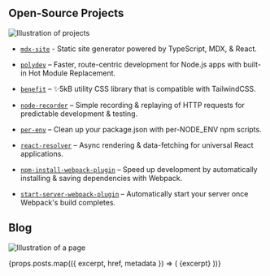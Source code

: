 
## Open-Source Projects

![Illustration of projects](/static/undraw_portfolio_update_nqhs.svg)

- [`mdx-site`](https://github.com/ericclemmons/mdx-site) - Static site generator powered by TypeScript, MDX, & React.

- [`polydev`](https://github.com/ericclemmons/polydev) – Faster, route-centric development for Node.js apps with built-in Hot Module Replacement.

- [`benefit`](https://benefit.netlify.com/) – ✨5kB utility CSS library that is compatible with TailwindCSS.

- [`node-recorder`](https://github.com/ericclemmons/node-recorder) – Simple recording & replaying of HTTP requests for predictable development & testing.

- [`per-env`](https://github.com/ericclemmons/per-env) – Clean up your package.json with per-NODE_ENV npm scripts.

- [`react-resolver`](https://github.com/ericclemmons/react-resolver) – Async rendering & data-fetching for universal React applications.

- [`npm-install-webpack-plugin`](https://github.com/webpack-contrib/npm-install-webpack-plugin) – Speed up development by automatically installing & saving dependencies with Webpack.

- [`start-server-webpack-plugin`](https://github.com/ericclemmons/start-server-webpack-plugin) – Automatically start your server once Webpack's build completes.

## Blog

![Illustration of a page](/static/undraw_online_page_cq94.svg)

<section>
  {props.posts.map(({ excerpt, href, metadata }) => (
    <Card cta="Read →" href={href} key={href} title={metadata.title}>
      <MDX components={components}>{excerpt}</MDX>
    </Card>
  ))}
</section>
